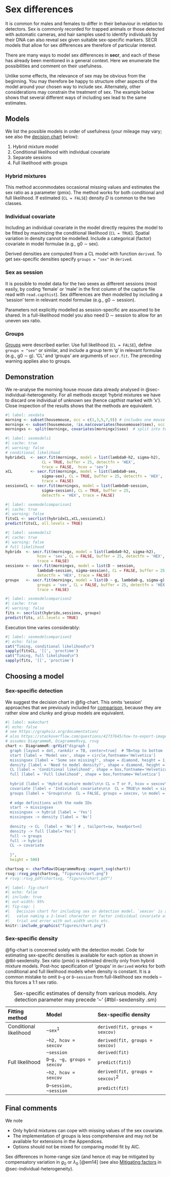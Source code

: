 # Sex differences {#sec-sex}

It is common for males and females to differ in their behaviour in relation to detectors. Sex is commonly recorded for trapped animals or those detected with automatic cameras, and hair samples used to identify individuals by their DNA can also reveal sex given suitable sex-specific markers. SECR models that allow for sex differences are therefore of particular interest.

There are many ways to model sex differences in **secr**, and each of these has already been mentioned in a general context. Here we enumerate the possibilities and comment on their usefulness.

Unlike some effects, the relevance of sex may be obvious from the beginning. You may therefore be happy to structure other aspects of the model around your chosen way to include sex. Alternately, other considerations may constrain the treatment of sex. The example below shows that several different ways of including sex lead to the same estimates.

## Models 

We list the possible models in order of usefulness (your mileage may vary; see also the [decision chart](#decisionchart) below):

1. Hybrid mixture model
2. Conditional likelihood with individual covariate
3. Separate sessions
4. Full likelihood with groups

### Hybrid mixtures

This method accommodates occasional missing values and estimates the sex ratio as a parameter (pmix). The method works for both conditional and full likelihood. If estimated (`CL = FALSE`) density $D$ is common to the two classes.

### Individual covariate

Including an individual covariate in the model directly requires the model to be fitted by maximizing the conditional likelihood (`CL = TRUE`). Spatial variation in density cannot be modelled. Include a categorical (factor) covariate in model formulae (e.g., g0 $\sim$ sex). 

::: {.callout-tip}
Derived densities are computed from a CL model with function `derived`. To get sex-specific densities specify `groups = "sex"` in `derived`.
:::

### Sex as session

It is possible to model data for the two sexes as different sessions (most easily, by coding 'female' or 'male' in the first column of the capture file read with `read.capthist`). Sex differences are then modelled by including a 'session' term in relevant model formulae (e.g., g0 $\sim$ session). 

::: {.callout-warning}
Parameters not explicitly modelled as session-specific are assumed to be shared. In a full-likelihood model you also need D $\sim$ session to allow for an uneven sex ratio.
:::

### Groups

[Groups](#groups) were described earlier. Use full likelihood (`CL = FALSE`), define `groups = "sex"` or similar, and include a group term 'g' in relevant formulae (e.g., g0 $\sim$ g). 'CL' and 'groups' are arguments of `secr.fit`. The preceding warning applies also to groups.

## Demonstration {#demonstration}

We re-analyse the morning house mouse data already analysed in @sec-individual-heterogeneity. \index{House mouse} For all methods except 'hybrid mixtures we have to discard one individual of unknown sex (hence capthist marked with 'x'). Close inspection of the results shows that the methods are equivalent.

```r
#| label: sexdata
morning <- subset(housemouse, occ = c(1,3,5,7,9)) # includes one mouse with sex unknown
morningx <- subset(housemouse, !is.na(covariates(housemouse)$sex), occ = c(1,3,5,7,9))
morningxs <- split(morningx, covariates(morningx)$sex)  # split into two sessions
```

```r
#| label: sexmodels1
#| cache: true
#| warning: false
# conditional likelihood
hybridxCL  <- secr.fit(morningx, model = list(lambda0~h2, sigma~h2),
                CL = TRUE, buffer = 25, detectfn = 'HEX', 
                trace = FALSE,  hcov = 'sex')
xCL        <- secr.fit(morningx, model = list(lambda0~sex, 
                sigma~sex), CL = TRUE, buffer = 25, detectfn = 'HEX', 
                trace = FALSE)
sessionxCL <- secr.fit(morningxs, model = list(lambda0~session, 
                sigma~session), CL = TRUE, buffer = 25, 
                detectfn = 'HEX', trace = FALSE)
```

```r
#| label: sexmodelcomparison1
#| cache: true
#| warning: false
fitsCL <- secrlist(hybridxCL,xCL,sessionxCL)
predict(fitsCL, all.levels = TRUE)
```

```r
#| label: sexmodels2
#| cache: true
#| warning: false
# full likelihood
hybridx  <- secr.fit(morningx, model = list(lambda0~h2, sigma~h2), 
              hcov = 'sex', CL = FALSE, buffer = 25, detectfn = 'HEX', 
              trace = FALSE)
sessionx <- secr.fit(morningxs, model = list(D ~ session, 
              lambda0~session, sigma~session), CL = FALSE, buffer = 25,
              detectfn = 'HEX', trace = FALSE)
groupx   <- secr.fit(morningx, model = list(D ~ g, lambda0~g, sigma~g), 
              groups = 'sex', CL = FALSE, buffer = 25, detectfn = 'HEX', 
              trace = FALSE)
```

```r
#| label: sexmodelcomparison2
#| cache: true
#| warning: false
fits <- secrlist(hybridx,sessionx, groupx)
predict(fits, all.levels = TRUE)
```

Execution time varies considerably:

```r
#| label: sexmodelcomparison3
#| echo: false
cat("Timing, conditional likelihood\n")
sapply(fitsCL, '[[', 'proctime')
cat("Timing, full likelihood\n")
sapply(fits, '[[', 'proctime')
```

## Choosing a model {#decisionchart}

### Sex-specific detection

We suggest the decision chart in @fig-chart. This omits 'session' approaches that we previously included for [comparison](#demonstration), because they are rather slow and clunky and group models are equivalent.

```r
#| label: makechart
#| echo: false
# see https://graphviz.org/documentation/
# also https://stackoverflow.com/questions/42737645/how-to-export-images-of-diagrammer-in-r
# assumes DiagrammeR, DiagrammeRsvg, rsvg
chart <- DiagrammeR::grViz("digraph {
  graph [layout = dot, rankdir = TB, center=true]  # TB=top to bottom
  start [label = 'Model sex', shape = circle,fontname='Helvetica']
  missingsex [label = 'Some sex missing?', shape = diamond, height = 1,fontname='Helvetica']
  density [label = 'Need to model density?', shape = diamond, height = 1,fontname='Helvetica']
  CL [label = 'Conditional likelihood', shape = box,fontname='Helvetica']
  full [label = 'Full likelihood', shape = box,fontname='Helvetica']
  
  hybrid [label = 'Hybrid mixture model\n\n CL = T or F, hcov = sexcov\n model = sigma~h2 etc.', shape = oval, width=3,fontname='Helvetica']
  covariate [label = 'Individual covariate\n\n  CL = TRUE\n model = sigma~sex etc.', shape = oval, width=3,fontname='Helvetica']
  groups [label = 'Groups\n\n  CL = FALSE, groups = sexcov, \n model = sigma~g etc.', shape = oval, width=3,fontname='Helvetica']
  
  # edge definitions with the node IDs
  start -> missingsex
  missingsex -> hybrid [label = 'Yes']
  missingsex -> density [label = 'No']
  
  density -> CL  [label = 'No'] # , tailport=sw, headport=n]
  density -> full [label='Yes']
  full -> groups
  full -> hybrid
  CL -> covariate
  
  }",
  height = 500)

chartsvg <- charToRaw(DiagrammeRsvg::export_svg(chart))
rsvg::rsvg_png(chartsvg, "figures/chart.png")
# rsvg::rsvg_pdf(chartsvg, "figures/chart.pdf")  
```

```r
#| label: fig-chart
#| echo: false
#| include: true
#| out-width: 95%
#| fig-cap: |
#|   Decision chart for including sex in detection model. `sexcov' is a character
#|   value naming a 2-level character or factor individual covariate after some 
#|   trial and error with out.width units etc.
knitr::include_graphics("figures/chart.png")
```

### Sex-specific density

@fig-chart is concerned solely with the detection model. Code for estimating sex-specific densities is available for each option as shown in @tbl-sexdensity. Sex ratio (pmix) is estimated directly only from hybrid mixture models. Post-hoc specification of 'groups' in `derived` works for both conditional and full likelihood models when density is constant. It is a common mistake to omit `D~g` or `D~session` from full-likelihood sex models -- this forces a 1:1 sex ratio.

| Fitting method | Model | Sex-specific density |
|:-----------|:---------------|:---------------------|
| Conditional likelihood | `~sex`^1^ | `derived(fit, groups = sexcov)` |
|                        | `~h2, hcov = sexcov` | `derived(fit, groups = sexcov)` | 
|                        | `~session` | `derived(fit)` | 
| Full likelihood        | `D~g, ~g, groups = sexcov` | `predict(fit)`)
|                        | `~h2, hcov = sexcov` | `derived(fit, groups = sexcov)`^2^ | 
|                        | `D~session, ~session` | `predict(fit)` | 

: Sex-specific estimates of density from various models. Any detection parameter 
may precede '~' {#tbl-sexdensity .sm}

## Final comments

We note

* Only hybrid mixtures can cope with missing values of the sex covariate.
* The implementation of groups is less comprehensive and may not be available for extensions in the Appendices.
* Options should not be mixed for comparing model fit by AIC.

Sex differences in home-range size (and hence $\sigma$) may be mitigated by compensatory variation in $g_0$ or $\lambda_0$ [@em14] (see also [Mitigating factors](#mitigation) in @sec-individual-heterogeneity).

<!-- cf Greg Distiller post -->
